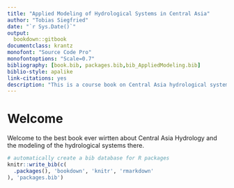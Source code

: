 ```yaml
--- 
title: "Applied Modeling of Hydrological Systems in Central Asia"
author: "Tobias Siegfried"
date: "`r Sys.Date()`"
output:
  bookdown::gitbook
documentclass: krantz 
monofont: "Source Code Pro"
monofontoptions: "Scale=0.7"
bibliography: [book.bib, packages.bib,bib_AppliedModeling.bib]
biblio-style: apalike
link-citations: yes
description: "This is a course book on Central Asia hydrological systems and hydrological modeling."
---
```


# Welcome {-}

Welcome to the best book ever wirtten about Central Asia Hydrology and the modeling of the hydrological systems there. 


```r
# automatically create a bib database for R packages
knitr::write_bib(c(
  .packages(), 'bookdown', 'knitr', 'rmarkdown'
), 'packages.bib')
```
